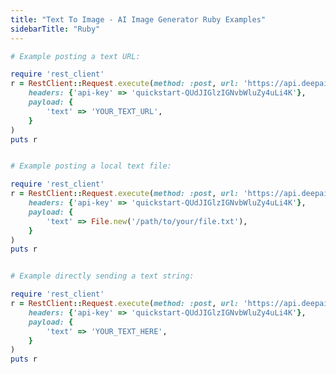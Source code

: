 ```yaml
---
title: "Text To Image - AI Image Generator Ruby Examples"
sidebarTitle: "Ruby"
---
```


```ruby
# Example posting a text URL:

require 'rest_client'
r = RestClient::Request.execute(method: :post, url: 'https://api.deepai.org/api/text2img', timeout: 600,
    headers: {'api-key' => 'quickstart-QUdJIGlzIGNvbWluZy4uLi4K'},
    payload: {
        'text' => 'YOUR_TEXT_URL',
    }
)
puts r


# Example posting a local text file:

require 'rest_client'
r = RestClient::Request.execute(method: :post, url: 'https://api.deepai.org/api/text2img', timeout: 600,
    headers: {'api-key' => 'quickstart-QUdJIGlzIGNvbWluZy4uLi4K'},
    payload: {
        'text' => File.new('/path/to/your/file.txt'),
    }
)
puts r


# Example directly sending a text string:

require 'rest_client'
r = RestClient::Request.execute(method: :post, url: 'https://api.deepai.org/api/text2img', timeout: 600,
    headers: {'api-key' => 'quickstart-QUdJIGlzIGNvbWluZy4uLi4K'},
    payload: {
        'text' => 'YOUR_TEXT_HERE',
    }
)
puts r
```
